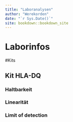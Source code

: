 ```yaml
--- 
title: "Laboranalysen"
author: "Werekorden"
date: "`r Sys.Date()`"
site: bookdown::bookdown_site
---
```


# Laborinfos

#Kits

## Kit HLA-DQ

### Haltbarkeit

### Linearität

### Limit of detection

